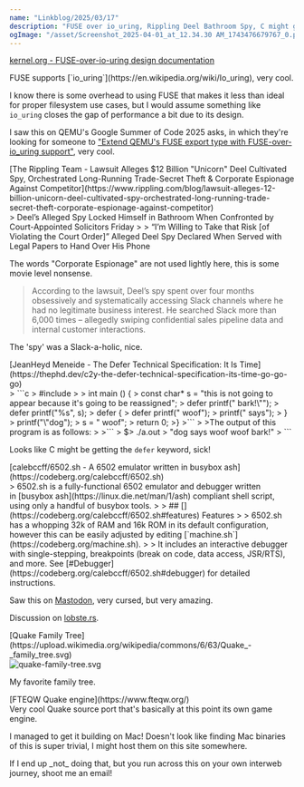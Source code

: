 ```yaml
---
name: "Linkblog/2025/03/17"
description: "FUSE over io_uring, Rippling Deel Bathroom Spy, C might get `defer`, 6502 emulator written in busybox ash, Quake Family Tree, FTEQW."
ogImage: "/asset/Screenshot_2025-04-01_at_12.34.30 AM_1743476679767_0.png"
---
```


[kernel.org - FUSE-over-io-uring design documentation](https://docs.kernel.org/filesystems/fuse-io-uring.html)

<div class="ml-[2rem] mb-8">
FUSE supports [`io_uring`](https://en.wikipedia.org/wiki/Io_uring), very cool.

I know there is some overhead to using FUSE that makes it less than ideal for proper filesystem use cases, but I would assume something like `io_uring` closes the gap of performance a bit due to its design.

I saw this on QEMU's Google Summer of Code 2025 asks, in which they're looking for someone to ["Extend QEMU's FUSE export type with FUSE-over-io_uring support"](https://wiki.qemu.org/Google_Summer_of_Code_2025), very cool.

</div>
[The Rippling Team - Lawsuit Alleges $12 Billion "Unicorn" Deel Cultivated Spy, Orchestrated Long-Running Trade-Secret Theft & Corporate Espionage Against Competitor](https://www.rippling.com/blog/lawsuit-alleges-12-billion-unicorn-deel-cultivated-spy-orchestrated-long-running-trade-secret-theft-corporate-espionage-against-competitor)

<div class="ml-[2rem] mb-8">
> Deel’s Alleged Spy Locked Himself in Bathroom When Confronted by Court-Appointed Solicitors Friday
>
> “I’m Willing to Take that Risk [of Violating the Court Order]” Alleged Deel Spy Declared When Served with Legal Papers to Hand Over His Phone

The words "Corporate Espionage" are not used lightly here, this is some movie level nonsense.

> According to the lawsuit, Deel’s spy spent over four months obsessively and systematically accessing Slack channels where he had no legitimate business interest. He searched Slack more than 6,000 times – allegedly swiping confidential sales pipeline data and internal customer interactions.

The 'spy' was a Slack-a-holic, nice.

</div>
[JeanHeyd Meneide - The Defer Technical Specification: It Is Time](https://thephd.dev/c2y-the-defer-technical-specification-its-time-go-go-go)

<div class="ml-[2rem] mb-8">
> ```c
> #include <stdio.h>
>
> int main () {
>	const char* s = "this is not going to appear because it's going to be reassigned";
>  defer printf(" bark!\"");
>	defer printf("%s", s);
>	defer {
>		defer printf(" woof");
>		printf(" says");
>	}
>	printf("\"dog");
>	s = " woof";
>	return 0;
>}
>```
>
>The output of this program is as follows:
>
>```
> $> ./a.out
> "dog says woof woof bark!"
> ```

Looks like C might be getting the `defer` keyword, sick!

</div>
[calebccff/6502.sh - A 6502 emulator written in busybox ash](https://codeberg.org/calebccff/6502.sh)

<div class="ml-[2rem] mb-8">
> 6502.sh is a fully-functional 6502 emulator and debugger written in [busybox ash](https://linux.die.net/man/1/ash) compliant shell script, using only a handful of busybox tools.
>
> ## [](https://codeberg.org/calebccff/6502.sh#features) Features
>
> 6502.sh has a whopping 32k of RAM and 16k ROM in its default configuration, however this can be easily adjusted by editing [`machine.sh`](https://codeberg.org/machine.sh).
>
> It includes an interactive debugger with single-stepping, breakpoints (break on code, data access, JSR/RTS), and more. See [#Debugger](https://codeberg.org/calebccff/6502.sh#debugger) for detailed instructions.

Saw this on [Mastodon](https://social.treehouse.systems/@cas/114171610700263367), very cursed, but very amazing.

Discussion on [lobste.rs](https://lobste.rs/s/hi8hjp/6502_emulator_written_busybox_ash).

</div>
[Quake Family Tree](https://upload.wikimedia.org/wikipedia/commons/6/63/Quake_-_family_tree.svg)

<div class="ml-[2rem] mb-8">
<Image src='/asset/quake-family-tree_1743473513427_0.svg' alt='quake-family-tree.svg' width={1000} height={1766} />

My favorite family tree.

</div>
[FTEQW Quake engine](https://www.fteqw.org/)

<div class="ml-[2rem] mb-8">
Very cool Quake source port that's basically at this point its own game engine.

I managed to get it building on Mac! Doesn't look like finding Mac binaries of this is super trivial, I might host them on this site somewhere.

<div class="ml-[2rem] mb-8">
If I end up _not_ doing that, but you run across this on your own interweb journey, shoot me an email!

</div>
</div>
